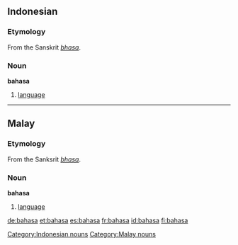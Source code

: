 ==Indonesian==
===Etymology===
From the Sanskrit ''[[bhasa]]''.

===Noun===
'''bahasa'''
# [[language]]


----
==Malay==
===Etymology===
From the Sanksrit ''[[bhasa]]''.

===Noun===
'''bahasa'''
# [[language]]

[[Category:Indonesian nouns]]
[[Category:Malay nouns]]

[[de:bahasa]]
[[et:bahasa]]
[[es:bahasa]]
[[fr:bahasa]]
[[id:bahasa]]
[[fi:bahasa]]